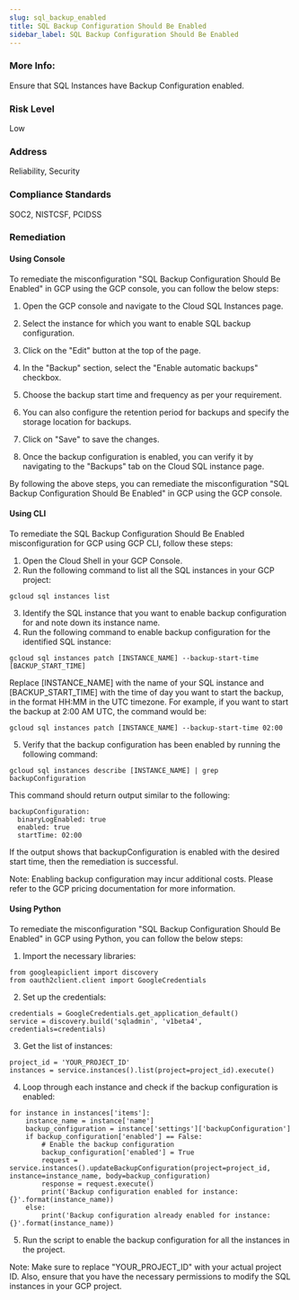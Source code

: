 ```yaml
---
slug: sql_backup_enabled
title: SQL Backup Configuration Should Be Enabled
sidebar_label: SQL Backup Configuration Should Be Enabled
---
```


### More Info:

Ensure that SQL Instances have Backup Configuration enabled.

### Risk Level

Low

### Address

Reliability, Security

### Compliance Standards

SOC2, NISTCSF, PCIDSS
### Remediation

#### Using Console

To remediate the misconfiguration "SQL Backup Configuration Should Be Enabled" in GCP using the GCP console, you can follow the below steps:

1. Open the GCP console and navigate to the Cloud SQL Instances page.

2. Select the instance for which you want to enable SQL backup configuration.

3. Click on the "Edit" button at the top of the page.

4. In the "Backup" section, select the "Enable automatic backups" checkbox.

5. Choose the backup start time and frequency as per your requirement.

6. You can also configure the retention period for backups and specify the storage location for backups.

7. Click on "Save" to save the changes.

8. Once the backup configuration is enabled, you can verify it by navigating to the "Backups" tab on the Cloud SQL instance page.

By following the above steps, you can remediate the misconfiguration "SQL Backup Configuration Should Be Enabled" in GCP using the GCP console.

#### Using CLI

To remediate the SQL Backup Configuration Should Be Enabled misconfiguration for GCP using GCP CLI, follow these steps:

1. Open the Cloud Shell in your GCP Console.
2. Run the following command to list all the SQL instances in your GCP project:

```
gcloud sql instances list
```

3. Identify the SQL instance that you want to enable backup configuration for and note down its instance name.
4. Run the following command to enable backup configuration for the identified SQL instance:

```
gcloud sql instances patch [INSTANCE_NAME] --backup-start-time [BACKUP_START_TIME]
```

Replace [INSTANCE_NAME] with the name of your SQL instance and [BACKUP_START_TIME] with the time of day you want to start the backup, in the format HH:MM in the UTC timezone. For example, if you want to start the backup at 2:00 AM UTC, the command would be:

```
gcloud sql instances patch [INSTANCE_NAME] --backup-start-time 02:00
```

5. Verify that the backup configuration has been enabled by running the following command:

```
gcloud sql instances describe [INSTANCE_NAME] | grep backupConfiguration
```

This command should return output similar to the following:

```
backupConfiguration:
  binaryLogEnabled: true
  enabled: true
  startTime: 02:00
```

If the output shows that backupConfiguration is enabled with the desired start time, then the remediation is successful.

Note: Enabling backup configuration may incur additional costs. Please refer to the GCP pricing documentation for more information.

#### Using Python

To remediate the misconfiguration "SQL Backup Configuration Should Be Enabled" in GCP using Python, you can follow the below steps:

1. Import the necessary libraries:

```
from googleapiclient import discovery
from oauth2client.client import GoogleCredentials
```

2. Set up the credentials:

```
credentials = GoogleCredentials.get_application_default()
service = discovery.build('sqladmin', 'v1beta4', credentials=credentials)
```

3. Get the list of instances:

```
project_id = 'YOUR_PROJECT_ID'
instances = service.instances().list(project=project_id).execute()
```

4. Loop through each instance and check if the backup configuration is enabled:

```
for instance in instances['items']:
    instance_name = instance['name']
    backup_configuration = instance['settings']['backupConfiguration']
    if backup_configuration['enabled'] == False:
        # Enable the backup configuration
        backup_configuration['enabled'] = True
        request = service.instances().updateBackupConfiguration(project=project_id, instance=instance_name, body=backup_configuration)
        response = request.execute()
        print('Backup configuration enabled for instance: {}'.format(instance_name))
    else:
        print('Backup configuration already enabled for instance: {}'.format(instance_name))
```

5. Run the script to enable the backup configuration for all the instances in the project.

Note: Make sure to replace "YOUR_PROJECT_ID" with your actual project ID. Also, ensure that you have the necessary permissions to modify the SQL instances in your GCP project.



